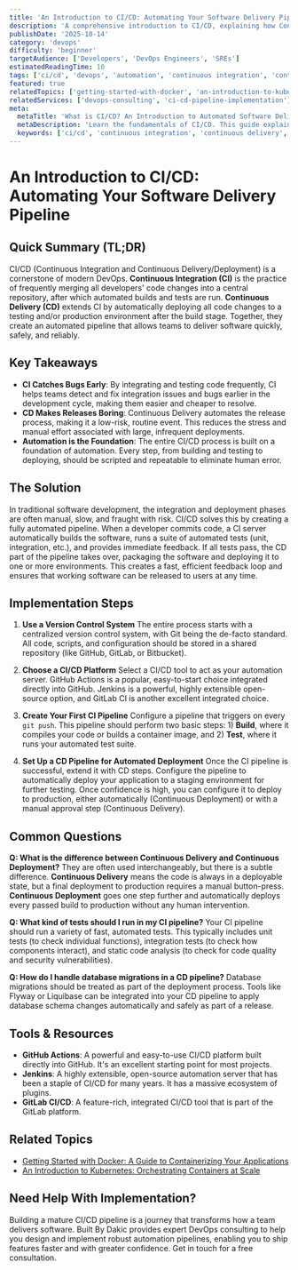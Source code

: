 ```yaml
---
title: 'An Introduction to CI/CD: Automating Your Software Delivery Pipeline'
description: 'A comprehensive introduction to CI/CD, explaining how Continuous Integration and Continuous Delivery automate the software delivery lifecycle to increase speed and quality.'
publishDate: '2025-10-14'
category: 'devops'
difficulty: 'beginner'
targetAudience: ['Developers', 'DevOps Engineers', 'SREs']
estimatedReadingTime: 10
tags: ['ci/cd', 'devops', 'automation', 'continuous integration', 'continuous delivery']
featured: true
relatedTopics: ['getting-started-with-docker', 'an-introduction-to-kubernetes']
relatedServices: ['devops-consulting', 'ci-cd-pipeline-implementation']
meta:
  metaTitle: 'What is CI/CD? An Introduction to Automated Software Delivery'
  metaDescription: 'Learn the fundamentals of CI/CD. This guide explains how Continuous Integration and Continuous Delivery/Deployment work together to automate your software pipeline.'
  keywords: ['ci/cd', 'continuous integration', 'continuous delivery', 'devops', 'pipeline automation']
---
```


# An Introduction to CI/CD: Automating Your Software Delivery Pipeline

## Quick Summary (TL;DR)

CI/CD (Continuous Integration and Continuous Delivery/Deployment) is a cornerstone of modern DevOps. **Continuous Integration (CI)** is the practice of frequently merging all developers' code changes into a central repository, after which automated builds and tests are run. **Continuous Delivery (CD)** extends CI by automatically deploying all code changes to a testing and/or production environment after the build stage. Together, they create an automated pipeline that allows teams to deliver software quickly, safely, and reliably.

## Key Takeaways

- **CI Catches Bugs Early**: By integrating and testing code frequently, CI helps teams detect and fix integration issues and bugs earlier in the development cycle, making them easier and cheaper to resolve.
- **CD Makes Releases Boring**: Continuous Delivery automates the release process, making it a low-risk, routine event. This reduces the stress and manual effort associated with large, infrequent deployments.
- **Automation is the Foundation**: The entire CI/CD process is built on a foundation of automation. Every step, from building and testing to deploying, should be scripted and repeatable to eliminate human error.

## The Solution

In traditional software development, the integration and deployment phases are often manual, slow, and fraught with risk. CI/CD solves this by creating a fully automated pipeline. When a developer commits code, a CI server automatically builds the software, runs a suite of automated tests (unit, integration, etc.), and provides immediate feedback. If all tests pass, the CD part of the pipeline takes over, packaging the software and deploying it to one or more environments. This creates a fast, efficient feedback loop and ensures that working software can be released to users at any time.

## Implementation Steps

1.  **Use a Version Control System**
    The entire process starts with a centralized version control system, with Git being the de-facto standard. All code, scripts, and configuration should be stored in a shared repository (like GitHub, GitLab, or Bitbucket).

2.  **Choose a CI/CD Platform**
    Select a CI/CD tool to act as your automation server. GitHub Actions is a popular, easy-to-start choice integrated directly into GitHub. Jenkins is a powerful, highly extensible open-source option, and GitLab CI is another excellent integrated choice.

3.  **Create Your First CI Pipeline**
    Configure a pipeline that triggers on every `git push`. This pipeline should perform two basic steps: 1) **Build**, where it compiles your code or builds a container image, and 2) **Test**, where it runs your automated test suite.

4.  **Set Up a CD Pipeline for Automated Deployment**
    Once the CI pipeline is successful, extend it with CD steps. Configure the pipeline to automatically deploy your application to a staging environment for further testing. Once confidence is high, you can configure it to deploy to production, either automatically (Continuous Deployment) or with a manual approval step (Continuous Delivery).

## Common Questions

**Q: What is the difference between Continuous Delivery and Continuous Deployment?**
They are often used interchangeably, but there is a subtle difference. **Continuous Delivery** means the code is always in a deployable state, but a final deployment to production requires a manual button-press. **Continuous Deployment** goes one step further and automatically deploys every passed build to production without any human intervention.

**Q: What kind of tests should I run in my CI pipeline?**
Your CI pipeline should run a variety of fast, automated tests. This typically includes unit tests (to check individual functions), integration tests (to check how components interact), and static code analysis (to check for code quality and security vulnerabilities).

**Q: How do I handle database migrations in a CD pipeline?**
Database migrations should be treated as part of the deployment process. Tools like Flyway or Liquibase can be integrated into your CD pipeline to apply database schema changes automatically and safely as part of a release.

## Tools & Resources

- **GitHub Actions**: A powerful and easy-to-use CI/CD platform built directly into GitHub. It's an excellent starting point for most projects.
- **Jenkins**: A highly extensible, open-source automation server that has been a staple of CI/CD for many years. It has a massive ecosystem of plugins.
- **GitLab CI/CD**: A feature-rich, integrated CI/CD tool that is part of the GitLab platform.

## Related Topics

- [Getting Started with Docker: A Guide to Containerizing Your Applications](/category/devops/getting-started-with-docker)
- [An Introduction to Kubernetes: Orchestrating Containers at Scale](/category/devops/an-introduction-to-kubernetes)

## Need Help With Implementation?

Building a mature CI/CD pipeline is a journey that transforms how a team delivers software. Built By Dakic provides expert DevOps consulting to help you design and implement robust automation pipelines, enabling you to ship features faster and with greater confidence. Get in touch for a free consultation.
